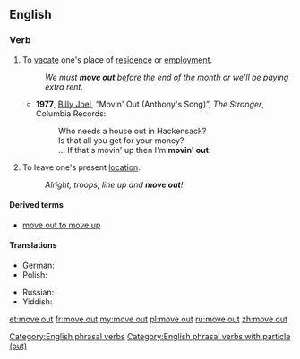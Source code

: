 {{also|moveout}}
==English==

===Verb===
{{head|en|verb}}

# To [[vacate]] one's place of [[residence]] or [[employment]].
#: ''We must '''move out''' before the end of the month or we'll be paying extra rent.''
#* '''1977''', [[w:Billy Joel|Billy Joel]], “Movin' Out (Anthony's Song)”, ''The Stranger'', Columbia Records:
#*: Who needs a house out in Hackensack?
#*: Is that all you get for your money?
#*: ... If that's movin' up then I'm '''movin' out'''.
# To leave one's present [[location]].
#: ''Alright, troops, line up and '''move out'''!''

====Derived terms====
* [[move out to move up]]

====Translations====
{{trans-top|to vacate one's place of residence}}
* German: {{t+|de|ausziehen}}
* Polish: {{t+|pl|wyprowadzać się}}
{{trans-mid}}
* Russian: {{t+|ru|съезжать}}
* Yiddish: {{t|yi|אַרויסקלײַבן|alt=אַרויסקלײַבן זיך|sc=Hebr}}
{{trans-bottom}}

[[Category:English phrasal verbs]]
[[Category:English phrasal verbs with particle (out)]]

[[et:move out]]
[[fr:move out]]
[[my:move out]]
[[pl:move out]]
[[ru:move out]]
[[zh:move out]]